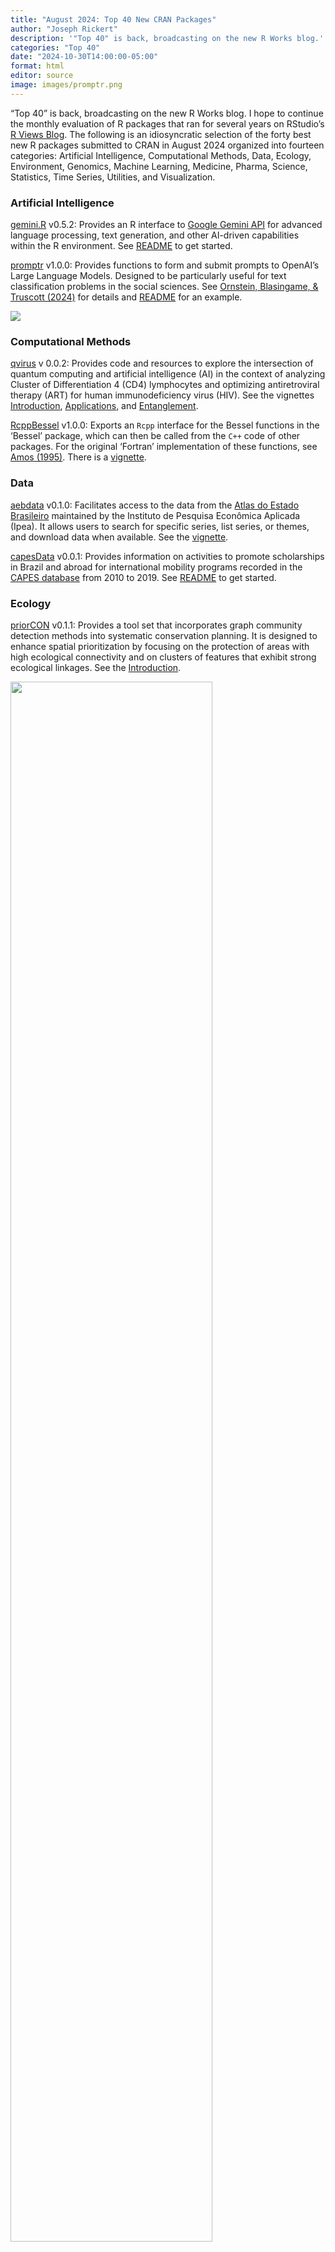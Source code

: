 ```yaml
---
title: "August 2024: Top 40 New CRAN Packages"
author: "Joseph Rickert"
description: '"Top 40" is back, broadcasting on the new R Works blog.'
categories: "Top 40"
date: "2024-10-30T14:00:00-05:00"
format: html
editor: source
image: images/promptr.png
---
```


"Top 40" is back, broadcasting on the new R Works blog. I hope to continue the monthly evaluation of R packages that ran for several years on RStudio's [R Views Blog](https://rviews.rstudio.com/). The following is an idiosyncratic selection of the forty best new R packages submitted to CRAN in August 2024 organized into fourteen categories: Artificial Intelligence, Computational Methods, Data, Ecology, Environment, Genomics, Machine Learning, Medicine, Pharma, Science, Statistics, Time Series, Utilities, and Visualization.

### Artificial Intelligence

[gemini.R](https://cran.r-project.org/package=gemini.R) v0.5.2: Provides an R interface to [Google Gemini API](https://ai.google.dev/api?lang=python) for advanced language processing, text generation, and other AI-driven capabilities within the R environment. See [README](https://cran.r-project.org/web/packages/gemini.R/readme/README.html) to get started.

[promptr](https://cran.r-project.org/package=promptr) v1.0.0: Provides functions to form and submit prompts to OpenAI's Large Language Models. Designed to be particularly useful for text classification problems in the social sciences. See [Ornstein, Blasingame, & Truscott (2024)](https://joeornstein.github.io/publications/ornstein-blasingame-truscott.pdf) for details and [README](https://cran.r-project.org/web/packages/promptr/readme/README.html) for an example.

![](./images/promptr.png){fig-align="center" fig-alt="Scatter plot: GPT-3.5 computed sentiment vs. hand coded sentiment"}

### Computational Methods

[qvirus](https://cran.r-project.org/package=qvirus) v 0.0.2: Provides code and resources to explore the intersection of quantum computing and artificial intelligence (AI) in the context of analyzing Cluster of Differentiation 4 (CD4) lymphocytes and optimizing antiretroviral therapy (ART) for human immunodeficiency virus (HIV). See the vignettes [Introduction](https://cran.r-project.org/web/packages/qvirus/vignettes/Introduction.html), [Applications](https://cran.r-project.org/web/packages/qvirus/vignettes/Applications.html), and [Entanglement](https://cran.r-project.org/web/packages/qvirus/vignettes/Entanglement.html).

[RcppBessel](https://cran.r-project.org/package=RcppBessel) v1.0.0: Exports an `Rcpp` interface for the Bessel functions in the 'Bessel' package, which can then be called from the `C++` code of other packages. For the original 'Fortran' implementation of these functions, see [Amos (1995)](https://dl.acm.org/doi/10.1145/212066.212078). There is a [vignette](https://cran.r-project.org/web/packages/RcppBessel/vignettes/RcppBessel.html).

### Data

[aebdata](https://cran.r-project.org/package=aebdata) v0.1.0: Facilitates access to the data from the [Atlas do Estado Brasileiro](https://www.ipea.gov.br/atlasestado/) maintained by the Instituto de Pesquisa Econômica Aplicada (Ipea). It allows users to search for specific series, list series, or themes, and download data when available. See the [vignette](https://cran.r-project.org/web/packages/aebdata/vignettes/exploring-data.html).

[capesData](https://CRAN.R-project.org/package=capesData) v0.0.1: Provides information on activities to promote scholarships in Brazil and abroad for international mobility programs recorded in the [CAPES database](https://dadosabertos.capes.gov.br/dataset/) from 2010 to 2019. See [README](https://cran.r-project.org/web/packages/capesData/readme/README.html) to get started.

### Ecology

[priorCON](https://cran.r-project.org/package=priorCON) v0.1.1: Provides a tool set that incorporates graph community detection methods into systematic conservation planning. It is designed to enhance spatial prioritization by focusing on the protection of areas with high ecological connectivity and on clusters of features that exhibit strong ecological linkages. See the [Introduction](https://cran.r-project.org/web/packages/priorCON/vignettes/Introduction.html).

![](./images/priorCON.png){fig-align="center" fig-alt="Flowchart of priorCon analysis"  width=80%}

### Environment

[prior3D](https://CRAN.R-project.org/package=prior3D) v0.1.0: Offers a comprehensive toolset for 3D systematic conservation planning, conducting nested prioritization analyses across multiple depth levels and ensuring efficient resource allocation throughout the water column. See [Doxa et al. (2022)](https://onlinelibrary.wiley.com/doi/10.1111/gcb.16268) for background and the [vignette](https://cran.r-project.org/web/packages/prior3D/vignettes/Introduction.html) for an example.

![](./images/prior3D.jpeg){fig-align="center" fig-alt="Flow chart for 3D Prioritization Analysis"  width=80%}

[raem](https://cran.r-project.org/package=raem) v0.1.0: Implements a model of single-layer groundwater flow in steady-state under the Dupuit-Forchheimer assumption can be created by placing elements such as wells, area-sinks, and line-sinks at arbitrary locations in the flow field. See [Haitjema (1995)](https://www.sciencedirect.com/book/9780123165503/analytic-element-modeling-of-groundwater-flow?via=ihub=) for the underlying theory and the vignettes [Overview](https://cran.r-project.org/web/packages/raem/vignettes/vign-01-overview.html) and [Exporting spatial data](https://cran.r-project.org/web/packages/raem/vignettes/vign-02-export-spatial.html).

![](./images/raem.png){fig-align="center" fig-alt="Contour plot of well head with streamlines"}

### Genomics

[kmeRtone](https://CRAN.R-project.org/package=kmeRtone) v 1.0: Provides functions for multi-purpose k-meric enrichment analysis, which measures the enrichment of k-mers by comparing the population of k-mers in the case loci with an internal negative control group consisting of k-mers from regions close to, yet sufficiently distant from, the case loci. This method captures both the local sequencing variations and broader sequence influences while also correcting for potential biases. See the [GitHub repo](https://github.com/SahakyanLab/kmeRtone) for an overview.

[rYWAASB](https://cran.r-project.org/package=rYWAASB) v0.1: Provides a new ranking algorithm to distinguish the top-ranked genotypes. "WAASB" refers to the "Weighted Average of Absolute Scores" provided by [Olivoto et al. (2019)](https://acsess.onlinelibrary.wiley.com/doi/10.2134/agronj2019.03.0220), which quantifies the stability of genotypes across different environments using linear mixed-effect models. See the [vignette](https://cran.r-project.org/web/packages/rYWAASB/vignettes/rYWAASB_manual.html) for an example.

![](./images/WAASB.png){fig-align="center" fig-alt="WAASB Biplot"}

### Machine Learning

[cvLM](https://cran.r-project.org/package=cvLM) v1.0.4: Provides efficient implementations of cross-validation techniques for linear and ridge regression models, leveraging `C++` code with `Rcpp` that supports leave-one-out, generalized, and K-fold cross-validation methods. See [README](https://cran.r-project.org/web/packages/cvLM/readme/README.html) for an example.

[geodl](https://cran.r-project.org/package=geodl) v0.2.0: Provides tools for semantic segmentation of geospatial data using convolutional neural network-based deep learning, including utility functions for manipulating data, model checks, functions to implement a UNet architecture with four blocks in the encoder, assessment metrics, and more. The package relies on [torch](http://torch.ch/) but does not require installing a Python environment. Models can be trained using a Compute Unified Device Architecture (CUDA)-enabled graphics processing unit (GPU). There are ten vignettes, including [spatialPredictionDemo](https://cran.r-project.org/web/packages/geodl/vignettes/spatialPredictionDemo.html) and [topoDLDemo](https://cran.r-project.org/web/packages/geodl/vignettes/topoDLDemo.html).

![](./images/geodl.png){fig-align="center" fig-alt="Plot of topo chips examples"}

[idiolect](https://cran.r-project.org/package=idiolect) v1.0.1: Provides functions for the comparative authorship analysis of disputed and undisputed texts within the Likelihood Ratio Framework for expressing evidence in forensic science and implements well-known algorithms, including [Smith and Aldridge's (2011)](https://www.tandfonline.com/doi/abs/10.1080/09296174.2011.533591) Cosine Delta and [Koppel and Winter's (2014)](https://asistdl.onlinelibrary.wiley.com/doi/10.1002/asi.22954) Impostors Method. See the [vignette](https://cran.r-project.org/web/packages/idiolect/vignettes/idiolect.htm).

![](./images/idiolect.png){fig-align="center" fig-alt="Plots of Score densities"}

[kdml](https://cran.r-project.org/package=kdml) v1.0.0: Implements distance metrics for mixed-type data consisting of continuous, nominal, and ordinal variables, which can be used in any distance-based algorithm, such as distance-based clustering. See [Ghashti and Thompson (2024)](https://arxiv.org/abs/2306.01890) for `dkps()` methodology, [Ghashti (2024)](https://open.library.ubc.ca/soa/cIRcle/collections/ubctheses/24/items/1.0443975) for `dkss()` methodology, and the [vignette](https://cran.r-project.org/web/packages/kdml/vignettes/kdml.html%20for%20an%20example).

[kerntools](https://cran.r-project.org/package=kerntools) v1.0.2: Provides kernel functions for diverse types of data including, but not restricted to: non-negative and real vectors, real matrices, categorical and ordinal variables, sets, strings, plus other utilities like kernel similarity, kernel Principal Components Analysis (PCA) and features' importance for Support Vector Machines (SVMs). See the [vignette](https://cran.r-project.org/web/packages/kerntools/vignettes/kerntools.html).

![Scatter plot for Drac kernal PCA](./images/kerntools.png)

[MorphoRegions](https://cran.r-project.org/package=MorphoRegions) v0.1.0: Provides functions to computationally identify regions in serially homologous structures such as, but not limited to, the vertebrate backbone. Regions are modeled as segmented linear regressions, with each segment corresponding to a region and region boundaries (or breakpoints) corresponding to changes along the serially homologous structure.

![](./images/Morpho.gif){fig-align="center" fig-alt="Animation of process of serially identifying regions" width=80%}

### Medicine

[neuroUP](https://CRAN.R-project.org/package=neuroUp) v0.3.1: Provides functions to calculate the precision in mean differences (raw or Cohen's D) and correlation coefficients for different sample sizes using permutations of the collected functional magnetic resonance imaging (fMRI) data. See [Klapwijk et al. (2024)](https://osf.io/preprints/psyarxiv/cz32t) for background and the [vignette](https://cran.r-project.org/web/packages/neuroUp/vignettes/neuroUp.html) for an introduction.

![](./images/neuroUp.png){fig-align="center" fig-alt="Barplot of proportion permutations" width=80%}

[smiles](https://cran.r-project.org/package=smiles) v0.1-0: Provides tools aimed at making data synthesis and evidence evaluation easier for both experienced practitioners and newcomers. See the [Cochrane Handbook for Systematic Reviews of Interventions](https://onlinelibrary.wiley.com/doi/10.1002/9781119536604.ch22) and the [vignette](https://cran.r-project.org/web/packages/smiles/vignettes/An_overview_on_pakcage_smiles.html) for examples.

![](./images/smiles.png){fig-align="center" fig-alt="Plots of trials sequence analysis for treatment vs. placebo" width=80%}

[tsgc](https://cran.r-project.org/package=tsgc) v0.0: Provides tools to analyze and forecast epidemic trajectories based on a dynamic Gompertz model and a state space approach that uses the Kalman filter for robust estimation of the non-linear growth pattern commonly observed in epidemic data. See [Harvey and Kattuman (2020)](https://hdsr.mitpress.mit.edu/pub/ozgjx0yn/release/4), [Harvey and Kattuman (2021)](https://royalsocietypublishing.org/doi/10.1098/rsif.2021.0179), and [Ashby et al. (2024)](https://www.jbs.cam.ac.uk/wp-content/uploads/2024/03/cchle-tsgc-paper-2024.pdf) for background and the [vignette](https://cran.r-project.org/web/packages/tsgc/vignettes/tsgc_vignette.html) for details.

![](./images/tsgc.png){fig-align="center" fig-alt="Time series of moving averages for Covid-19 model"  width=80%}

### Pharma

[admiralpeds](https://CRAN.R-project.org/package=admiralpeds) v0.1.0: Provides a toolbox for programming Clinical Data Standards Interchange Consortium [(CDISC)](https://www.cdisc.org/standards/foundational/adam) compliant Analysis Data Model (ADaM) data sets in R. See the [vignette](https://cran.r-project.org/web/packages/admiralpeds/vignettes/advs.html) for an example.

[MALDIcellassay](https://cran.r-project.org/package=MALDIcellassay) v0.4.47: Implements tools to conduct automated cell-based assays using Matrix-Assisted Laser Desorption/Ionization (MALDI) methods for high-throughput screening of signals responsive to treatments. The methodologies were introduced by [Weigt et al. (2018)](https://www.nature.com/articles/s41598-018-29677-z) and [Unger et al. (2021)](https://www.nature.com/articles/s41596-021-00624-z). See the [vignette](https://cran.r-project.org/web/packages/MALDIcellassay/vignettes/Example.html) for an example.

![](./images/MALDI.png){fig-align="center" fig-alt="Spectral Plot"}

### Science

[barrks](https://cran.r-project.org/package=barrks) v1.0.0: Implements models to calculate the bark beetle phenology and their submodels, onset of infestation, beetle development, diapause initiation, and mortality, which can be customized and combined. Models include PHENIPS-Clim, [PHENIPS](https://www.sciencedirect.com/science/article/abs/pii/S0378112707004057?via%3Dihub), [RITY](https://www.sciencedirect.com/science/article/abs/pii/S0304380019302832?via%3Dihub), [CHAPY](https://www.sciencedirect.com/science/article/pii/S0304380020302088?via%3Dihub), and [BSO](https://onlinelibrary.wiley.com/doi/10.1111/gcb.14766). There are five vignettes, including [The BSO model](https://cran.r-project.org/web/packages/barrks/vignettes/bso.html) and [Example: Model Comparison](https://cran.r-project.org/web/packages/barrks/vignettes/model-comparison.html).

![](./images/barrks.png){fig-align="center" fig-alt="Plots of generations calculated by RITY"  width=80%}

[fluxible](https://cran.r-project.org/package=fluxible) v0.0.1: Provides functions to process the raw data from closed loop flux chamber (or tent) setups into ecosystem gas fluxes usable for analysis. Implemented models include exponential [Zhao et al. (2018)](https://www.sciencedirect.com/science/article/pii/S0168192318302880?via%3Dihub) and quadratic and linear models to estimate the fluxes from the raw data. See the [vignette](https://cran.r-project.org/web/packages/fluxible/vignettes/fluxible_practical_example.html) for an example.

### Statistics

[bage](https://cran.r-project.org/package=bage) v0.7.4: Provides functions for Bayesian estimation and forecasting of age-specific rates, probabilities, and means based on the [Template Model Builder](https://kaskr.github.io/adcomp/Introduction.html). There are six vignettes, including the [Mathematical Details](https://cran.r-project.org/web/packages/bage/vignettes/vig2_math.html) and an [Example](https://cran.r-project.org/web/packages/bage/vignettes/vig6_mortality.html).

![](./images/bage.png){fig-alt="Scatter plots estimating mortality rates" fig-align="center" width=80%}

[clustMC](https://CRAN.R-project.org/package=ClustMC) v0.1.1: Implements cluster-based multiple comparisons tests and also provides a visual representation in the form of a dendrogram. See [Rienzo, Guzmán & Casanoves (2002)](https://www.jstor.org/stable/1400690) and [Bautista, Smith & Steiner (1997)](https://www.jstor.org/stable/1400402?origin=crossref), and the [vignette](https://cran.r-project.org/web/packages/ClustMC/vignettes/CustomPlots.html) for examples.

![](./images/clustMC.png){fig-align="center" fig-alt="Dendogram plot"}

[svycdiff](https://cran.r-project.org/package=svycdiff) v0.1.1: Provides three methods for estimating the population average controlled difference for a given outcome between levels of a binary treatment, exposure, or other group membership variables of interest for clustered, stratified survey samples where sample selection depends on the comparison group. See [Salerno et al. (2024)](https://arxiv.org/abs/2406.19597) for background and the [vignette](https://cran.r-project.org/web/packages/svycdiff/vignettes/svycdiff.html) for an example.

[wishmom](https://cran.r-project.org/package=wishmom) v1.1.0: Provides functions for computing moments and coefficients related to the Beta-Wishart and Inverse Beta-Wishart distributions, including functions for calculating the expectation of matrix-valued functions of the Beta-Wishart distribution, coefficient matrices, and expectation of matrix-valued functions of the inverse Beta-Wishart distribution. See the [vignette](https://cran.r-project.org/web/packages/wishmom/vignettes/wishmom_vignettes.html) for details.

### Time Series

[tican](https://cran.r-project.org/web/packages/tican/index.html) v1.0.1: Provides functions to analyze and plot time-intensity curves such as those that arise from contrast-enhanced ultrasound images. See the [vignette](https://cran.r-project.org/web/packages/tican/vignettes/tican-vignette.html).

[tidychangepoint](https://cran.r-project.org/package=tsgc) v0.0.1: Provides a tidy, unified interface for several different changepoint detection algorithms, along with a consistent numerical and graphical reporting leveraging the `broom` and `ggplot2` packages. See the [vignette](https://cran.r-project.org/web/packages/tidychangepoint/vignettes/tidychangepoint.html).

![](./images/tidychange.png){fig-align="center" fig-alt="Time series with change points"}

### Utilities

[fio](https://cran.r-project.org/package=fio) v0.1.2: Provides tools to simplify the process of importing and managing input-output matrices from Microsoft `Excel` into R. It leverages the `R6` class for memory-efficient object-oriented programming implements all linear algebra computations in `Rust`. See the [vignette](https://cran.r-project.org/web/packages/fio/vignettes/getting_started.html).

[litedown](https://cran.r-project.org/package=litedown) v0.2: Implements a lightweight version of R Markdown, which enables rendering R Markdown to Markdown without using `knitr`, and Markdown to lightweight `HTML/LaTeX` documents using the `commonmark` package instead of `Pandoc`. This package can be viewed as a trimmed-down version of R Markdown and `knitr`, which does not aim at rich Markdown features or a large variety of output formats. There are vignettes on [Markdown Examples](https://cran.r-project.org/web/packages/litedown/vignettes/markdown-examples.html), [HTML Output Examples](https://cran.r-project.org/web/packages/litedown/vignettes/markdown-output.html), and [Making HTMLSlides](https://cran.r-project.org/web/packages/litedown/vignettes/slides.html).

[maestro](https://cran.r-project.org/package=maestro) v0.2.0: Implements a framework for creating and orchestrating data pipelines allowing users to organize, orchestrate, and monitor multiple pipelines in a single project. There are four vignettes, including a [Quick Start](https://cran.r-project.org/web/packages/maestro/vignettes/maestro-1-quick-start.html) Guide and [Use Cases](https://cran.r-project.org/web/packages/maestro/vignettes/maestro-3-use-cases.html).

[osum](https://cran.r-project.org/package=osum) v0.1.0: Inspired by `S-PLUS` function `objects.summary()`, provides a function that returns data class, storage mode, mode, type, dimension, and size information for R objects in the specified environment. Various filtering and sorting options are also proposed. See the [vignette](https://cran.r-project.org/web/packages/osum/vignettes/osum.html).

[overtureR](https://cran.r-project.org/package=overtureR) v0.2.3: Implements n integrated R interface to the [Overture' API](https://docs.overturemaps.org/) which allows R users to return Overture data as `dbplyr` data frames or materialized `sf` spatial data frames. See [README](https://cran.r-project.org/web/packages/overtureR/readme/README.html) for examples.

![](./images/overtureR.png){fig-align="center" fig-alt="Overture map of Broadway"}

[RcppMagicEnum](https://cran.r-project.org/package=RcppMagicEnum) v0.0.1: Provides `Rcpp` bindings to header-only modern `C++` template library [Magic Enum](https://github.com/Neargye/magic_enum). See [README](https://cran.r-project.org/web/packages/RcppMagicEnum/readme/README.html) to get started.

![](./images/tidymodelr.png){fig-align="center" fig-alt="PCA Graph"}

[tidymodelr](https://cran.r-project.org/package=tidymodlr) v1.0.0: Provides a function to transform long data into a matrix form to allow for ease of input into modeling packages for regression, principal components, imputation, or machine learning along with level analysis wrapper functions for correlation and principal components analysis. See [README](https://cran.r-project.org/web/packages/tidymodlr/readme/README.html) for examples.

### Visualization

[bullseye](https://cran.r-project.org/package=bullseye) v0.1.0: Provides a tidy data structure and visualizations for multiple or grouped variable correlations, general association measures, diagnostics, and other pairwise scores suitable for numerical, ordinal, and nominal variables. Supported measures include distance correlation, maximal information, ace correlation, Kendall's tau, and polychoric correlation. There are three vignettes including [Calculating Pairwise Scores](https://cran.r-project.org/web/packages/bullseye/vignettes/calc_pairwise.html) and [Visualizing Pairwise Scores](https://cran.r-project.org/web/packages/bullseye/vignettes/vis_pairwise.html).

![](./images/bullseye.png){fig-align="center" fig-alt="Visualizing pairwise scores"}

[flowmapper](https://cran.r-project.org/package=flowmapper) v0.1.2: Adds flow maps to `ggplot2` plots. These are layers that visualize the nodes as circles and the bilateral flows between the nodes as bidirectional half-arrows. Look [here](https://github.com/JohMast/flowmapper) for details and examples.

![](./images/flowmapper.png){fig-align="center" fig-alt="Flow map"  width=80%}

[ggreveal](https://cran.r-project.org/package=ggreveal) v0.1.3: Provides functions that make it easy to reveal `ggplot2` graphs incrementally. The functions take a plot produced with `ggplot2` and return a list of plots showing data incrementally by panels, layers, groups, the values in an axis, or any arbitrary aesthetic. See the [GitHub repo](https://github.com/weverthonmachado/ggreveal) for examples.

![](./images/ggreveal.gif){fig-align="center" fig-alt="Revealed layers of ggplot"  width=80%}
